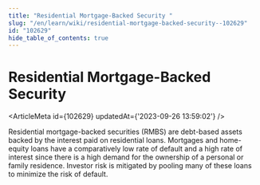 ```yaml
---
title: "Residential Mortgage-Backed Security "
slug: "/en/learn/wiki/residential-mortgage-backed-security--102629"
id: "102629"
hide_table_of_contents: true
---
```



# Residential Mortgage-Backed Security 

<ArticleMeta id={102629} updatedAt={'2023-09-26 13:59:02'} />
<div className='border-solid border-b border-t-0 my-4 border-[var(--ifm-color-gray-300)]' />

Residential mortgage-backed securities (RMBS) are debt-based assets backed by the interest paid on residential loans. Mortgages and home-equity loans have a comparatively low rate of default and a high rate of interest since there is a high demand for the ownership of a personal or family residence. Investor risk is mitigated by pooling many of these loans to minimize the risk of default.
